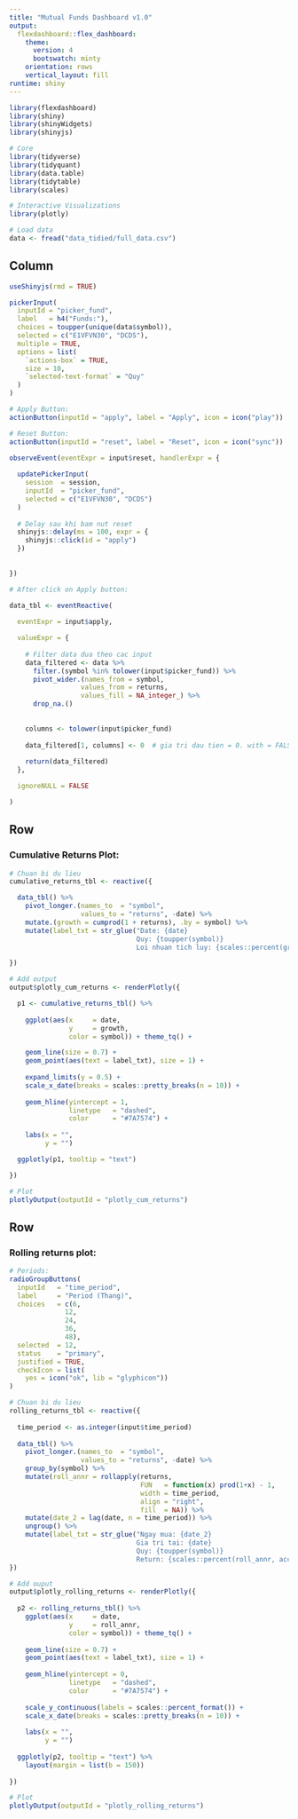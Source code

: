 ```yaml
---
title: "Mutual Funds Dashboard v1.0"
output: 
  flexdashboard::flex_dashboard:
    theme:
      version: 4
      bootswatch: minty
    orientation: rows
    vertical_layout: fill
runtime: shiny
---
```


```r
library(flexdashboard)
library(shiny)
library(shinyWidgets)
library(shinyjs)

# Core
library(tidyverse)
library(tidyquant)
library(data.table)
library(tidytable)
library(scales)

# Interactive Visualizations
library(plotly)
```

```r
# Load data
data <- fread("data_tidied/full_data.csv")
```

Column {.sidebar}
---------------------------------------------------------------

```r
useShinyjs(rmd = TRUE)

pickerInput(
  inputId = "picker_fund",
  label   = h4("Funds:"),
  choices = toupper(unique(data$symbol)),
  selected = c("E1VFVN30", "DCDS"),
  multiple = TRUE,
  options = list(
    `actions-box` = TRUE,
    size = 10,
    `selected-text-format` = "Quy"
  )
)

# Apply Button:
actionButton(inputId = "apply", label = "Apply", icon = icon("play"))

# Reset Button:
actionButton(inputId = "reset", label = "Reset", icon = icon("sync"))

observeEvent(eventExpr = input$reset, handlerExpr = {
  
  updatePickerInput(
    session  = session,
    inputId  = "picker_fund",
    selected = c("E1VFVN30", "DCDS")
  )
  
  # Delay sau khi bam nut reset
  shinyjs::delay(ms = 100, expr = {
    shinyjs::click(id = "apply")
  })
  
  
})
```

```r
# After click on Apply button:

data_tbl <- eventReactive(
  
  eventExpr = input$apply,

  valueExpr = {
    
    # Filter data dua theo cac input
    data_filtered <- data %>%
      filter.(symbol %in% tolower(input$picker_fund)) %>%
      pivot_wider.(names_from = symbol,
                  values_from = returns,
                  values_fill = NA_integer_) %>%
      drop_na.()
    
    
    columns <- tolower(input$picker_fund)
    
    data_filtered[1, columns] <- 0  # gia tri dau tien = 0. with = FALSE (?)
    
    return(data_filtered)
  },

  ignoreNULL = FALSE

)
```

Row
---------------------------------------------------------------

### Cumulative Returns Plot:

```r
# Chuan bi du lieu
cumulative_returns_tbl <- reactive({

  data_tbl() %>%
    pivot_longer.(names_to  = "symbol",
                  values_to = "returns", -date) %>%
    mutate.(growth = cumprod(1 + returns), .by = symbol) %>% 
    mutate(label_txt = str_glue("Date: {date}
                                Quy: {toupper(symbol)}
                                Loi nhuan tich luy: {scales::percent(growth - 1, accuracy = 0.1)}"))

})

# Add output
output$plotly_cum_returns <- renderPlotly({

  p1 <- cumulative_returns_tbl() %>%
    
    ggplot(aes(x     = date,
               y     = growth,
               color = symbol)) + theme_tq() +

    geom_line(size = 0.7) +
    geom_point(aes(text = label_txt), size = 1) +
    
    expand_limits(y = 0.5) +
    scale_x_date(breaks = scales::pretty_breaks(n = 10)) +
    
    geom_hline(yintercept = 1, 
               linetype   = "dashed", 
               color      = "#7A7574") +
    
    labs(x = "",
         y = "")

  ggplotly(p1, tooltip = "text")

})

# Plot
plotlyOutput(outputId = "plotly_cum_returns")
```

Row
---------------------------------------------------------------

### Rolling returns plot:

```r
# Periods:
radioGroupButtons(
  inputId   = "time_period",
  label     = "Period (Thang)",
  choices   = c(6, 
              12,
              24,
              36,
              48),
  selected  = 12,
  status    = "primary",
  justified = TRUE,
  checkIcon = list(
    yes = icon("ok", lib = "glyphicon"))
)
```

```r
# Chuan bi du lieu
rolling_returns_tbl <- reactive({
  
  time_period <- as.integer(input$time_period)
  
  data_tbl() %>% 
    pivot_longer.(names_to  = "symbol",
                  values_to = "returns", -date) %>%
    group_by(symbol) %>% 
    mutate(roll_annr = rollapply(returns,
                                 FUN   = function(x) prod(1+x) - 1,
                                 width = time_period,
                                 align = "right",
                                 fill  = NA)) %>%
    mutate(date_2 = lag(date, n = time_period)) %>% 
    ungroup() %>% 
    mutate(label_txt = str_glue("Ngay mua: {date_2}
                                Gia tri tai: {date}
                                Quy: {toupper(symbol)}
                                Return: {scales::percent(roll_annr, accuracy = 0.1)}"))
})

# Add ouput
output$plotly_rolling_returns <- renderPlotly({
  
  p2 <- rolling_returns_tbl() %>% 
    ggplot(aes(x     = date,
               y     = roll_annr,
               color = symbol)) + theme_tq() + 
    
    geom_line(size = 0.7) + 
    geom_point(aes(text = label_txt), size = 1) +
    
    geom_hline(yintercept = 0, 
               linetype   = "dashed", 
               color      = "#7A7574") +
    
    scale_y_continuous(labels = scales::percent_format()) +
    scale_x_date(breaks = scales::pretty_breaks(n = 10)) +
    
    labs(x = "",
         y = "")
  
  ggplotly(p2, tooltip = "text") %>% 
    layout(margin = list(b = 150)) 
  
})

# Plot
plotlyOutput(outputId = "plotly_rolling_returns")
```

